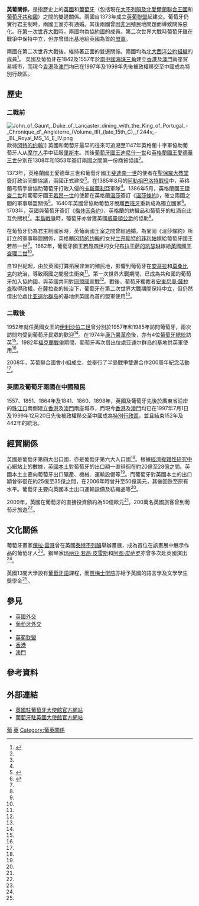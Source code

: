 {{Infobox bilateral relations|英葡|United Kingdom|Portugal}}
'''英葡關係'''，是指歷史上的[[英國歷史|英國]]和[[葡萄牙歷史|葡萄牙]]（包括現在[[大不列顛及北愛爾蘭聯合王國|大不列顛及北愛爾蘭聯合王國]]和[[葡萄牙共和國|葡萄牙共和國]]）之間的雙邊關係。兩國自1373年成立[[英葡聯盟|英葡聯盟]]起建交。葡萄牙仍實行君主制時，兩國王室亦有通婚。其後兩國曾因[[非洲|非洲]]殖民地問題而導致關係惡化。在[[第一次世界大戰|第一次世界大戰]]時，兩國均為[[協約國|協約國]]的成員。第二次世界大戰時葡萄牙雖在戰爭中保持中立，但亦曾借出基地給英國為首的[[同盟國_(第二次世界大戰)|盟軍]]。

兩國在第二次世界大戰後，維持著正面的雙邊關係。兩國均為[[北大西洋公約組織|北大西洋公約組織]]的成員<ref name=aps>{{cite web|url=http://www.angloportuguesesociety.org.uk/alliance-history|title=History of the Relations between Portugal and England|publisher=The Anglo Portuguese Society|date=2007-06|accessdate=2016-01-13|archive-url=https://web.archive.org/web/20160115105239/http://www.angloportuguesesociety.org.uk/alliance-history|archive-date=2016-01-15|dead-url=yes}}</ref>。
英國及葡萄牙在1842及1557年於[[南中國海|南中國海]][[珠三角|珠三角]]建立[[香港|香港]]及[[澳門|澳門]]兩座貿易城巿，而現今[[香港|香港]]及[[澳門|澳門]]均已在1997年及1999年先後被政權移交至中國成為特別行政區。

==歷史==
===二戰前===
[[File:John_of_Gaunt,_Duke_of_Lancaster_dining_with_the_King_of_Portugal_-_Chronique_d'_Angleterre_(Volume_III)_(late_15th_C),_f.244v_-_BL_Royal_MS_14_E_IV.png|thumb]]款待[[冈特的约翰|冈特的约翰]]]]
英國和葡萄牙最早的往來可追溯至1147年英格蘭十字軍協助葡萄牙人从[[摩尔人|摩尔人]]手中征服[[里斯本|里斯本]]。其後[[葡萄牙國王|葡萄牙國王]][[迪尼什一世|迪尼什一世]]和[[英格蘭國王|英格蘭國王]][[愛德華三世|愛德華三世]]分別在1308年和1353年簽訂兩國之間第一份商貿協議<ref name=aps />。

1373年，英格蘭國王愛德華三世和葡萄牙國王[[斐迪南一世_(葡萄牙)|斐迪南一世]]的使者在[[聖保羅大教堂|聖保羅大教堂]]簽訂政治同盟協議，兩國正式建交<ref name=aps />。在1385年8月的[[阿勒祖巴洛特戰役|阿勒祖巴洛特戰役]]中，英格蘭弓箭手曾協助葡萄牙打敗入侵的[[卡斯蒂利亞|卡斯蒂利亞]]軍隊<ref name=aps />。1386年5月，英格蘭國王[[理查二世|理查二世]]和葡萄牙國王[[若昂一世|若昂一世]]的使節在英格蘭[[溫莎_(伯克郡)|溫莎]]簽訂《[[溫莎條約_(1386年)|溫莎條約]]》，確立兩國之間的軍事聯盟關係<ref name=gresham>{{cite web|url=http://www.gresham.ac.uk/lectures-and-events/portugal-and-england-1386-2010|first=Thomas|last=Earle|title=Portugal and England, 1386-2010:A complex web of political, economic and intellectual interchange|publisher=Gresham College|date=2010-07-02|accessdate=2016-01-13|archive-date=2016-12-03|archive-url=https://web.archive.org/web/20161203124658/http://www.gresham.ac.uk/lectures-and-events/portugal-and-england-1386-2010|dead-url=no}}</ref>。1640年英國曾協助葡萄牙脫離[[西班牙|西班牙]]重新成為獨立國家<ref name=pe>{{cite web|url=http://portuguese-embassy.co.uk/en/bilateral-relations.html|title=Bilateral Relations|publisher=Embaixadas de Portugal|accessdate=2016-01-13|deadurl=yes|archiveurl=https://web.archive.org/web/20160219201118/http://portuguese-embassy.co.uk/en/bilateral-relations.html|archivedate=2016-02-19}}</ref>。1703年，英國與葡萄牙簽訂《[[梅休因条约|梅休因条约]]》，英格蘭的紡織品和葡萄牙的紅酒自此互免關稅<ref name=pe />。[[半島戰爭|半島戰爭]]時，葡萄牙亦曾獲英國[[第一代威靈頓公爵阿瑟·韋爾斯利|威靈頓公爵]]的協助<ref name=pe />。

在葡萄牙仍為君主制國家時，英葡兩國王室之間曾經通婚。為鞏固《溫莎條約》所訂立的軍事聯盟關係，英格蘭[[冈特的约翰|冈特的约翰]]的女兒[[兰开斯特的菲利帕|兰开斯特的菲利帕]]嫁給葡萄牙國王若昂一世<ref name=gresham />。1662年，葡萄牙國王[[若昂四世|若昂四世]]的女兒[[布拉干萨的凯瑟琳|布拉干萨的凯瑟琳]]嫁給[[英國國王|英國國王]][[查理二世_(英格蘭)|查理二世]]<ref name=pe />。

自19世紀起，由於英國打算拓展非洲的殖民地，影響到葡萄牙在[[安哥拉|安哥拉]]和[[莫桑比克|莫桑比克]]的統治，導致兩國之間發生衝突<ref name=pe />。第一次世界大戰期間，已成為共和國的葡萄牙加入協約國，與英國共同對[[同盟國_(第一次世界大戰)|同盟國]]宣戰<ref name=aps />。戰後，葡萄牙獨裁者[[安東尼奧·薩拉查|安東尼奧·薩拉查]]取得政權。在薩拉查的統治下，葡萄牙在第二次世界大戰期間保持中立，但仍然借出位處比[[亚速尔群岛|亚速尔群岛]]的基地供英國為首的盟軍使用<ref name=aps />。

===二戰後===
1952年就任英國女王的[[伊利沙伯二世|伊利沙伯二世]]曾分別於1957年和1985年訪問葡萄牙，兩次訪問均受到葡萄牙民眾的歡迎<ref name=pe />。在1974年[[康乃馨革命|康乃馨革命]]後，亦有4位[[葡萄牙總統|葡萄牙總統]]訪英<ref name=pe />。1982年[[福克蘭戰爭|福克蘭戰爭]]期間，葡萄牙再次借出位處亚速尔群岛的基地供英軍使用<ref name=aps />。

2008年，英葡聯合國會小組成立，並舉行了半島戰爭雙邊合作200周年紀念活動<ref name=pe />。

===英國及葡萄牙兩國在中國殖民===
1557、1851、1864年及1841、1860、1898年，英國及葡萄牙先後於廣東省沿岸的[[珠江口|珠江口]]兩側建立[[英屬香港|香港]]及[[葡屬澳門|澳門]]兩座城巿，而現今[[香港|香港]]及[[澳門|澳門]]均已在1997年7月1日及1999年12月20日先後被政權移交至中國成為[[特別行政區|特別行政區]]，並且結束152年及442年的統治。

==經貿關係==
{{Gallery
|title=英葡貿易（1995年至2013年）
|width=350
|height=125
|align=center
|lines=1
|File:联合王国出口到葡萄牙.svg|英國到葡萄牙的出口貿易<ref name=tradea>{{cite web|author1=Alexander Simoes|title=What does 联合王国 export to 葡萄牙? (1995-2013)|url=http://atlas.media.mit.edu/zh/visualize/stacked/hs92/export/gbr/prt/show/1995.2013/|website=Observatory of Economic Complexity|accessdate=2016-01-13|archive-date=2017-03-05|archive-url=https://web.archive.org/web/20170305003418/http://atlas.media.mit.edu/zh/visualize/stacked/hs92/export/gbr/prt/show/1995.2013/|dead-url=no}}</ref>
|File:葡萄牙出口到联合王国.svg|葡萄牙到英國的出口貿易<ref name=tradeb>{{cite web|author1=Alexander Simoes|title=What does 葡萄牙 export to 联合王国? (1995-2013)|url=http://atlas.media.mit.edu/zh/visualize/stacked/hs92/export/prt/gbr/show/1995.2013/|website=Observatory of Economic Complexity|accessdate=2016-01-13|archive-date=2017-03-05|archive-url=https://web.archive.org/web/20170305003455/http://atlas.media.mit.edu/zh/visualize/stacked/hs92/export/prt/gbr/show/1995.2013/|dead-url=no}}</ref>
}}
英國是葡萄牙第四大出口國，亦是葡萄牙第六大入口國<ref name=pe />。根據[[經濟複雜性研究中心|經濟複雜性研究中心]]網站上的數據，[[英國的構成國|英國本土]]對葡萄牙的出口額一直徘徊在約20億至28億之間。英國本土主要向葡萄牙出口礦產、機械、運輸設備等<ref name=tradea />。而葡萄牙對英國本土的出口額曾徘徊在約25億至35億之間，在2006年時曾升至50億美元，其後回跌至原有水平。葡萄牙主要向英國本土出口運輸設備及紡織品等<ref name=tradeb />。

2009年，英國在葡萄牙的直接投資額約為50億歐元<ref name=pe />。200萬名英國旅客曾到葡萄牙旅遊<ref name=pe />。
==文化關係==
葡萄牙畫家[[保拉·雷哥|保拉·雷哥]]曾在英國[[泰特不列顛|泰特不列顛]]舉辦畫展，成為首位在該畫展中展示作品的葡萄牙人<ref name=pe />。鋼琴家[[玛丽亚·若昂·皮雷斯|玛丽亚·若昂·皮雷斯]]和[[阿图·皮萨罗|阿图·皮萨罗]]亦曾多次赴英國演出<ref name=pe />。

英國13間大學設有[[葡萄牙語|葡萄牙語]]課程，而[[贾梅士学院|贾梅士学院]]亦給予英國的語言學及文學學生獎學金<ref name=pe />。

==參見==
*[[英國外交|英國外交]]
*[[葡萄牙外交|葡萄牙外交]]
*{{Link-en|葡萄牙駐英國大使館|Embassy of Portugal, London}}
*[[英葡联盟|英葡联盟]]
*[[英屬香港|香港]]
*[[葡屬澳門|澳門]]

==參考資料==
{{reflist}}
== 外部連結 ==
{{Commonscat|Relations of Portugal and the United Kingdom}}
* [https://www.gov.uk/government/world/portugal 英國駐葡萄牙大使館官方網站] {{Wayback|url=https://www.gov.uk/government/world/portugal |date=20170509142849 }}
* [https://web.archive.org/web/20160111154422/http://portuguese-embassy.co.uk/en/embassy-of-portugal.html 葡萄牙駐英國大使館官方網站]

{{英國外交}}
{{葡萄牙外交}}

[[Category:英國雙邊關係|葡]]
[[Category:葡萄牙雙邊關係|英]]
[[Category:葡英關係|Category:葡英關係]]